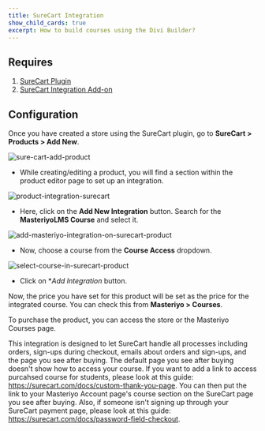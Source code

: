 ```yaml
---
title: SureCart Integration
show_child_cards: true
excerpt: How to build courses using the Divi Builder?
---
```


## Requires

1. [SureCart Plugin](https://wordpress.org/plugins/surecart/)
2. [SureCart Integration Add-on](https://docs.masteriyo.com/getting-started/activate-masteriyo-addons)

## Configuration

Once you have created a store using the SureCart plugin, go to **SureCart > Products > Add New**.

![sure-cart-add-product](https://github.com/user-attachments/assets/67e1ed55-f883-4f6c-9d60-7cb6ff5a9776)

- While creating/editing a product, you will find a section within the product editor page to set up an integration.

![product-integration-surecart](https://github.com/user-attachments/assets/a7ef179f-1e9d-4479-9699-1e81bee857f4)

- Here, click on the **Add New Integration** button. Search for the **MasteriyoLMS Course** and select it.

![add-masteriyo-integration-on-surecart-product](https://github.com/user-attachments/assets/ddda1fe9-78f2-4cda-9c84-aceb5c2bf448)

- Now, choose a course from the **Course Access** dropdown.

![select-course-in-surecart-product](https://github.com/user-attachments/assets/458867e1-42ac-4c33-ade2-afd99e553c25)

- Click on \*_Add Integration_ button.

Now, the price you have set for this product will be set as the price for the integrated course. You can check this from **Masteriyo > Courses**.

To purchase the product, you can access the store or the Masteriyo Courses page.

<callout> This integration is designed to let SureCart handle all processes including orders, sign-ups during checkout, emails about orders and sign-ups, and the page you see after buying. The default page you see after buying doesn't show how to access your course. If you want to add a link to access purcahsed course for students, please look at this guide: https://surecart.com/docs/custom-thank-you-page. You can then put the link to your Masteriyo Account page's course section on the SureCart page you see after buying. Also, if someone isn't signing up through your SureCart payment page, please look at this guide: https://surecart.com/docs/password-field-checkout. </callout>

